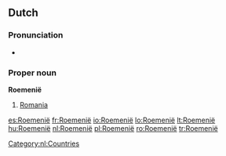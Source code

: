 ==Dutch==

===Pronunciation===
*{{a|NL}} {{audio|Nl-Roemenië.ogg|audio}}

===Proper noun===
'''Roemenië'''

# [[Romania]]

[[Category:nl:Countries]]

[[es:Roemenië]]
[[fr:Roemenië]]
[[io:Roemenië]]
[[lo:Roemenië]]
[[lt:Roemenië]]
[[hu:Roemenië]]
[[nl:Roemenië]]
[[pl:Roemenië]]
[[ro:Roemenië]]
[[tr:Roemenië]]